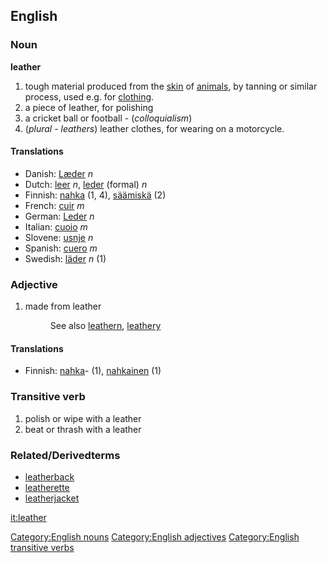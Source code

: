 ==English==
===Noun===
[[Category:English nouns]]
'''leather'''

#tough material produced from the [[skin]] of [[animal]]s, by tanning or similar process, used e.g. for [[clothing]].
#a piece of leather, for polishing
#a cricket ball or football - (''colloquialism'')
#(''plural - leathers'') leather clothes, for wearing on a motorcycle.

====Translations====
*Danish: [[Læder]] ''n''
*Dutch: [[leer]] ''n'', [[leder]] (formal) ''n''
*Finnish: [[nahka]] (1, 4), [[säämiskä]] (2)
*French: [[cuir]] ''m''
*German: [[Leder]] ''n''
*Italian: [[cuoio]] ''m''
*Slovene: [[usnje]] ''n''
*Spanish: [[cuero]] ''m''
*Swedish: [[läder]] ''n'' (1)

===Adjective===
[[Category:English adjectives]]
#made from leather
#:See also [[leathern]], [[leathery]]

====Translations====
*Finnish: [[nahka]]- (1), [[nahkainen]] (1)

===Transitive verb===
[[Category:English transitive verbs]]
#polish or wipe with a leather
#beat or thrash with a leather

===Related/Derivedterms===
*[[leatherback]]
*[[leatherette]]
*[[leatherjacket]]


[[it:leather]]